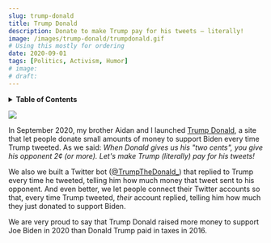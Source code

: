 ```yaml
---
slug: trump-donald
title: Trump Donald
description: Donate to make Trump pay for his tweets — literally!
image: /images/trump-donald/trumpdonald.gif
# Using this mostly for ordering
date: 2020-09-01
tags: [Politics, Activism, Humor]
# image:
# draft:
---
```


<!-- Inline table of contents -->

<details className="table_of_contents">
    <summary><strong>Table of Contents</strong></summary>
    <TOCInline toc={toc} maxHeadingLevel={4} />
</details>

<!-- For some reason, IdealImage doesn't support gifs -->
![](/images/trump-donald/trumpdonald.gif)

In September 2020, my brother Aidan and I launched [Trump Donald](https://www.TrumpDonald.us), a site that let people donate small amounts of money to support Biden every time Trump tweeted. As we said: _When Donald gives us his "two cents", you give his opponent 2¢ (or more). Let's make Trump (literally) pay for his tweets!_

<!-- truncate -->

We also we built a Twitter bot ([@TrumpTheDonald_](https://twitter.com/TrumpTheDonald_)) that replied to Trump every time he tweeted, telling him how much money that tweet sent to his opponent. And even better, we let people connect their Twitter accounts so that, every time Trump tweeted, _their_ account replied, telling him how much they just donated to support Biden.

We are very proud to say that Trump Donald raised more money to support Joe Biden in 2020 than Donald Trump paid in taxes in 2016.